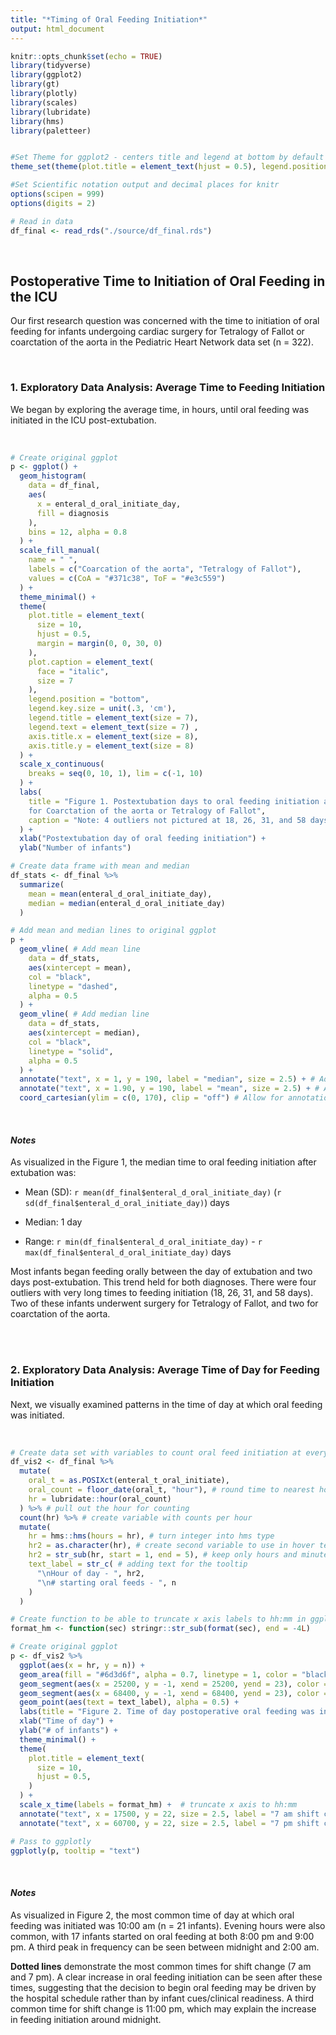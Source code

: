 ```yaml
---
title: "*Timing of Oral Feeding Initiation*"
output: html_document
---
```


```r
knitr::opts_chunk$set(echo = TRUE)
library(tidyverse)
library(ggplot2)
library(gt)
library(plotly)
library(scales)
library(lubridate)
library(hms)
library(paletteer)


#Set Theme for ggplot2 - centers title and legend at bottom by default
theme_set(theme(plot.title = element_text(hjust = 0.5), legend.position = "bottom"))

#Set Scientific notation output and decimal places for knitr
options(scipen = 999)
options(digits = 2)
```

```r
# Read in data
df_final <- read_rds("./source/df_final.rds")
```
<br>

## Postoperative Time to Initiation of Oral Feeding in the ICU

Our first research question was concerned with the time to initiation of oral feeding for infants undergoing cardiac surgery for Tetralogy of Fallot or coarctation of the aorta in the Pediatric Heart Network data set (n = 322).

<br>

### **1. Exploratory Data Analysis: Average Time to Feeding Initiation**

We began by exploring the average time, in hours, until oral feeding was initiated in the ICU post-extubation.

<br>

```r
# Create original ggplot
p <- ggplot() +
  geom_histogram(
    data = df_final,
    aes(
      x = enteral_d_oral_initiate_day,
      fill = diagnosis
    ), 
    bins = 12, alpha = 0.8
  ) +
  scale_fill_manual(
    name = " ",
    labels = c("Coarcation of the aorta", "Tetralogy of Fallot"),
    values = c(CoA = "#371c38", ToF = "#e3c559")
  ) +
  theme_minimal() +
  theme(
    plot.title = element_text(
      size = 10,
      hjust = 0.5,
      margin = margin(0, 0, 30, 0)
    ),
    plot.caption = element_text(
      face = "italic",
      size = 7
    ),
    legend.position = "bottom",
    legend.key.size = unit(.3, 'cm'),
    legend.title = element_text(size = 7), 
    legend.text = element_text(size = 7) ,
    axis.title.x = element_text(size = 8),
    axis.title.y = element_text(size = 8)
  ) +
  scale_x_continuous(
    breaks = seq(0, 10, 1), lim = c(-1, 10)
  ) +
  labs(
    title = "Figure 1. Postextubation days to oral feeding initiation after infant surgical repair 
    for Coarctation of the aorta or Tetralogy of Fallot",
    caption = "Note: 4 outliers not pictured at 18, 26, 31, and 58 days"
  ) +
  xlab("Postextubation day of oral feeding initiation") +
  ylab("Number of infants")

# Create data frame with mean and median
df_stats <- df_final %>%
  summarize(
    mean = mean(enteral_d_oral_initiate_day),
    median = median(enteral_d_oral_initiate_day)
  )

# Add mean and median lines to original ggplot
p +
  geom_vline( # Add mean line 
    data = df_stats,
    aes(xintercept = mean),
    col = "black",
    linetype = "dashed",
    alpha = 0.5
  ) +
  geom_vline( # Add median line
    data = df_stats,
    aes(xintercept = median),
    col = "black",
    linetype = "solid",
    alpha = 0.5
  ) +
  annotate("text", x = 1, y = 190, label = "median", size = 2.5) + # Add label
  annotate("text", x = 1.90, y = 190, label = "mean", size = 2.5) + # Add label
  coord_cartesian(ylim = c(0, 170), clip = "off") # Allow for annotation outside of the plot 
```
<br>

#### *Notes*

As visualized in the Figure 1, the median time to oral feeding initiation after extubation was:

-   Mean (SD): `r mean(df_final$enteral_d_oral_initiate_day)` (`r sd(df_final$enteral_d_oral_initiate_day)`) days

-   Median: 1 day

-   Range: `r min(df_final$enteral_d_oral_initiate_day)` - `r max(df_final$enteral_d_oral_initiate_day)` days

Most infants began feeding orally between the day of extubation and two days post-extubation. This trend held for both diagnoses. There were four outliers with very long times to feeding initiation (18, 26, 31, and 58 days). Two of these infants underwent surgery for Tetralogy of Fallot, and two for coarctation of the aorta.

<br>
<br>

### **2. Exploratory Data Analysis: Average Time of Day for Feeding Initiation**

Next, we visually examined patterns in the time of day at which oral feeding was initiated.

<br>

```r
# Create data set with variables to count oral feed initiation at every hour
df_vis2 <- df_final %>%
  mutate(
    oral_t = as.POSIXct(enteral_t_oral_initiate),
    oral_count = floor_date(oral_t, "hour"), # round time to nearest hour
    hr = lubridate::hour(oral_count)
  ) %>% # pull out the hour for counting
  count(hr) %>% # create variable with counts per hour
  mutate(
    hr = hms::hms(hours = hr), # turn integer into hms type
    hr2 = as.character(hr), # create second variable to use in hover text
    hr2 = str_sub(hr, start = 1, end = 5), # keep only hours and minutes for hover text
    text_label = str_c( # adding text for the tooltip
      "\nHour of day - ", hr2,
      "\n# starting oral feeds - ", n
    )
  )

# Create function to be able to truncate x axis labels to hh:mm in ggplot
format_hm <- function(sec) stringr::str_sub(format(sec), end = -4L)

# Create original ggplot
p <- df_vis2 %>%
  ggplot(aes(x = hr, y = n)) +
  geom_area(fill = "#6d3d6f", alpha = 0.7, linetype = 1, color = "black") +
  geom_segment(aes(x = 25200, y = -1, xend = 25200, yend = 23), color = "gray", linetype = "dotted", show.legend = FALSE) +
  geom_segment(aes(x = 68400, y = -1, xend = 68400, yend = 23), color = "gray", linetype = "dotted", show.legend = FALSE) +
  geom_point(aes(text = text_label), alpha = 0.5) +
  labs(title = "Figure 2. Time of day postoperative oral feeding was initiated \n for infants undergoing cardiac surgery") +
  xlab("Time of day") +
  ylab("# of infants") +
  theme_minimal() +
  theme(
    plot.title = element_text(
      size = 10,
      hjust = 0.5,
    )
  ) +
  scale_x_time(labels = format_hm) +  # truncate x axis to hh:mm
  annotate("text", x = 17500, y = 22, size = 2.5, label = "7 am shift change →") +
  annotate("text", x = 60700, y = 22, size = 2.5, label = "7 pm shift change →")

# Pass to ggplotly
ggplotly(p, tooltip = "text")
```
<br>

#### *Notes*

As visualized in Figure 2, the most common time of day at which oral feeding was initiated was 10:00 am (n = 21 infants). Evening hours were also common, with 17 infants started on oral feeding at both 8:00 pm and 9:00 pm. A third peak in frequency can be seen between midnight and 2:00 am.

**Dotted lines** demonstrate the most common times for shift change (7 am and 7 pm). A clear increase in oral feeding initiation can be seen after these times, suggesting that the decision to begin oral feeding may be driven by the hospital schedule rather than by infant cues/clinical readiness. A third common time for shift change is 11:00 pm, which may explain the increase in feeding initiation around midnight.
